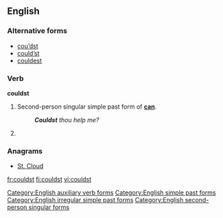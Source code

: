 ==English==

===Alternative forms===
* [[cou’dst]] {{qualifier|obsolete}}
* [[could’st]]
* [[couldest]]

===Verb===
'''couldst'''

# {{context|archaic}} Second-person singular simple past form of '''[[can]]'''.
#: '''''Couldst''' thou help me?''
# {{alternative spelling of|couldest}}

===Anagrams===
* [[St. Cloud#English|St. Cloud]]

[[Category:English auxiliary verb forms]]
[[Category:English simple past forms]]
[[Category:English irregular simple past forms]]
[[Category:English second-person singular forms]]

[[fr:couldst]]
[[fi:couldst]]
[[vi:couldst]]